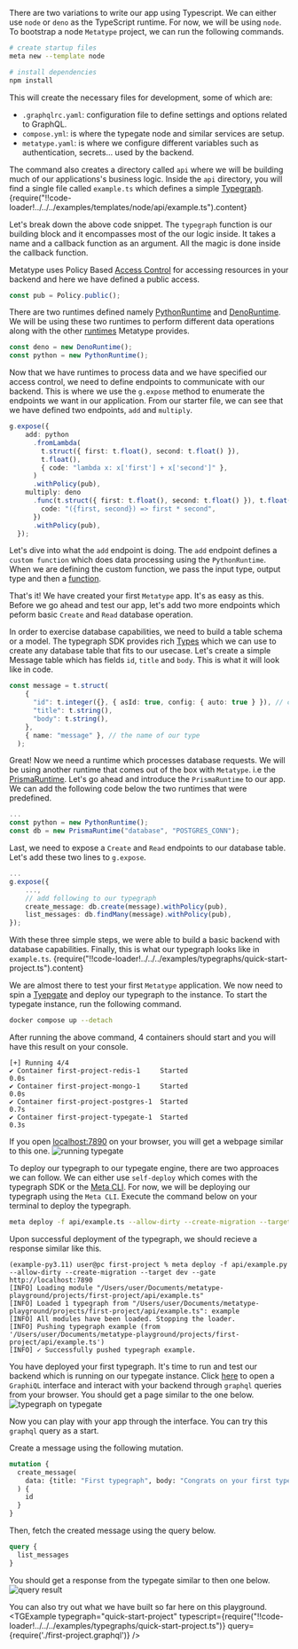 

There are two variations to write our app using Typescript. We can either use `node` or `deno` as the TypeScript runtime. For now, we will be using `node`. To bootstrap a node `Metatype` project, we can run the following commands.
```bash
# create startup files
meta new --template node

# install dependencies
npm install
```

This will create the necessary files for development, some of which are:
- `.graphqlrc.yaml`: configuration file to define settings and options related to GraphQL. 
-  `compose.yml`: is where the typegate node and similar services are setup.
- `metatype.yaml`: is where we configure different variables such as authentication, secrets... used by the backend.

The command also creates a directory called `api` where we will be building much of our applications's business logic. Inside the `api` directory, you will find a single file called `example.ts` which defines a simple [Typegraph](/docs/reference/typegraph).
<CodeBlock language="typescript">{require("!!code-loader!../../../examples/templates/node/api/example.ts").content}</CodeBlock>

Let's break down the above code snippet.
The `typegraph` function is our building block and it encompasses most of the our logic inside. It takes a name and a callback function as an argument. All the magic is done inside the callback function.

Metatype uses Policy Based [Access Control](/docs/concepts/access-control) for accessing resources in your backend and here we have defined a public access.
```typescript
const pub = Policy.public();
```

There are two runtimes defined namely [PythonRuntime](/docs/reference/runtimes/python) and [DenoRuntime](/docs/reference/runtimes/deno). We will be using these two runtimes to perform different data operations along with the other [runtimes](/docs/reference/runtimes) Metatype provides. 
```typescript
const deno = new DenoRuntime();
const python = new PythonRuntime();
```

Now that we have runtimes to process data and we have specified our access control, we need to define endpoints to communicate with our backend. This is where we use the `g.expose` method to enumerate the endpoints we want in our application. From our starter file, we can see that we have defined two endpoints, `add` and `multiply`.
```typescript
g.expose({
    add: python
      .fromLambda(
        t.struct({ first: t.float(), second: t.float() }),
        t.float(),
        { code: "lambda x: x['first'] + x['second']" },
      )
      .withPolicy(pub),
    multiply: deno
      .func(t.struct({ first: t.float(), second: t.float() }), t.float(), {
        code: "({first, second}) => first * second",
      })
      .withPolicy(pub),
  });
```
Let's dive into what the `add` endpoint is doing. The `add` endpoint defines a `custom function` which does data processing using the `PythonRuntime`. When we are defining the custom function, we pass the input type, output type and then a [function](/docs/concepts/mental-model#functions). 

That's it! We have created your first `Metatype` app. It's as easy as this. Before we go ahead and test our app, let's add two more endpoints which peform basic `Create` and `Read` database operation.

In order to exercise database capabilities, we need to build a table schema or a model. The typegraph SDK provides rich [Types](/docs/reference/types) which we can use to create any database table that fits to our usecase. Let's create a simple Message table which has fields `id`, `title` and `body`. This is what it will look like in code.
```typescript
const message = t.struct(
    {
      "id": t.integer({}, { asId: true, config: { auto: true } }), // configuring our primary key
      "title": t.string(),
      "body": t.string(),
    },
    { name: "message" }, // the name of our type
  );
```
Great! Now we need a runtime which processes database requests. We will be using another runtime that comes out of the box with `Metatype`. i.e the [PrismaRuntime](/docs/reference/runtimes/prisma). Let's go ahead and introduce the `PrismaRuntime` to our app. We can add the following code below the two runtimes that were predefined.
```typescript
...
const python = new PythonRuntime();
const db = new PrismaRuntime("database", "POSTGRES_CONN");
```

Last, we need to expose a `Create` and `Read` endpoints to our database table. Let's add these two lines to `g.expose`.
```typescript
...
g.expose({
    ...,
    // add following to our typegraph
    create_message: db.create(message).withPolicy(pub),
    list_messages: db.findMany(message).withPolicy(pub),
});
```
With these three simple steps, we were able to build a basic backend with database capabilities. Finally, this is what our typegraph looks like in `example.ts`. 
<CodeBlock language="typescript">{require("!!code-loader!../../../examples/typegraphs/quick-start-project.ts").content}</CodeBlock>

We are almost there to test your first `Metatype` application. We now need to spin a [Tyepgate](/docs/reference/typegate) and deploy our typegraph to the instance. 
To start the typegate instance, run the following command.
```bash
docker compose up --detach
```

After running the above command, 4 containers should start and you will have this result on your console.
```console
[+] Running 4/4
✔ Container first-project-redis-1     Started                        0.0s 
✔ Container first-project-mongo-1     Started                        0.0s 
✔ Container first-project-postgres-1  Started                        0.7s 
✔ Container first-project-typegate-1  Started                        0.3s
```

If you open [localhost:7890](http://localhost:7890) on your browser, you will get a webpage similar to this one.
<img src="/images/tutorial/running-typegate.png" alt="running typegate" /> 

To deploy our typegraph to our typegate engine, there are two approaces we can follow. We can either use `self-deploy` which comes with the typegraph SDK or the [Meta CLI](/docs/reference/meta-cli). For now, we will be deploying our typegraph using the `Meta CLI`. Execute the command below on your terminal to deploy the typegraph. 
```bash
meta deploy -f api/example.ts --allow-dirty --create-migration --target dev --gate http://localhost:7890
```
Upon successful deployment of the typegraph, we should recieve a response similar like this.
```console
(example-py3.11) user@pc first-project % meta deploy -f api/example.py --allow-dirty --create-migration --target dev --gate http://localhost:7890
[INFO] Loading module "/Users/user/Documents/metatype-playground/projects/first-project/api/example.ts"
[INFO] Loaded 1 typegraph from "/Users/user/Documents/metatype-playground/projects/first-project/api/example.ts": example
[INFO] All modules have been loaded. Stopping the loader.
[INFO] Pushing typegraph example (from '/Users/user/Documents/metatype-playground/projects/first-project/api/example.ts')
[INFO] ✓ Successfully pushed typegraph example.
```

You have deployed your first typegraph. It's time to run and test our backend which is running on our typegate instance. Click [here](http://localhost:7890/example) to open a `GraphiQL` interface and interact with your backend through `graphql` queries from your browser. You should get a page similar to the one below.
<img src="/images/tutorial/tg-on-typegate.png" alt="typegraph on typegate" />

Now you can play with your app through the interface. You can try this `graphql` query as a start.

Create a message using the following mutation.
```graphql
mutation {
  create_message(
    data: {title: "First typegraph", body: "Congrats on your first typegraph."}
  ) {
    id
  }
}
```
Then, fetch the created message using the query below.
```graphql
query {
  list_messages
}
```
You should get a response from the typegate similar to then one below.
<img src="/images/tutorial/query-result.png" alt="query result" />
  

You can also try out what we have built so far here on this playground. 
<TGExample typegraph="quick-start-project" 
    typescript={require("!!code-loader!../../../examples/typegraphs/quick-start-project.ts")}
    query={require('./first-project.graphql')} 
    />
    
